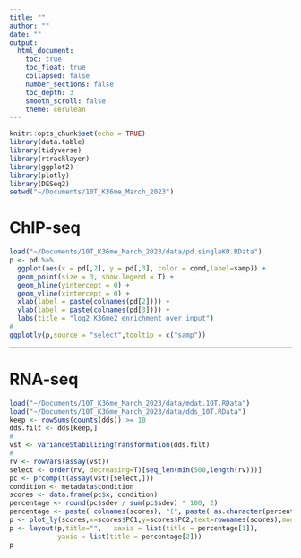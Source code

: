 ```yaml
---
title: ""
author: ""
date: ""
output:
  html_document:
    toc: true
    toc_float: true
    collapsed: false
    number_sections: false
    toc_depth: 3
    smooth_scroll: false
    theme: cerulean
---
```


```r
knitr::opts_chunk$set(echo = TRUE)
library(data.table)
library(tidyverse)
library(rtracklayer)
library(ggplot2)
library(plotly)
library(DESeq2)
setwd("~/Documents/10T_K36me_March_2023")
```

```{=html}
<style>
  .superbigimage{
      overflow-x:scroll;
      white-space: nowrap;
  }

  .superbigimage img{
     max-width: none;
  }

</style>
```

# ChIP-seq
```r
load("~/Documents/10T_K36me_March_2023/data/pd.singleKO.RData")
p <- pd %>%
  ggplot(aes(x = pd[,2], y = pd[,3], color = cond,label=samp)) +
  geom_point(size = 3, show.legend = T) +
  geom_hline(yintercept = 0) +
  geom_vline(xintercept = 0) +
  xlab(label = paste(colnames(pd[2]))) +
  ylab(label = paste(colnames(pd[3]))) +
  labs(title = "log2 K36me2 enrichment over input")
#
ggplotly(p,source = "select",tooltip = c("samp"))
```

---

# RNA-seq
```r
load("~/Documents/10T_K36me_March_2023/data/mdat.10T.RData")
load("~/Documents/10T_K36me_March_2023/data/dds_10T.RData")
keep <- rowSums(counts(dds)) >= 10
dds.filt <- dds[keep,]
#
vst <- varianceStabilizingTransformation(dds.filt)
#
rv <- rowVars(assay(vst))
select <- order(rv, decreasing=T)[seq_len(min(500,length(rv)))]
pc <- prcomp(t(assay(vst)[select,]))
condition <- metadata$condition
scores <- data.frame(pc$x, condition)
percentage <- round(pc$sdev / sum(pc$sdev) * 100, 2)
percentage <- paste( colnames(scores), "(", paste( as.character(percentage), "%", ")", sep="") )
p <- plot_ly(scores,x=scores$PC1,y=scores$PC2,text=rownames(scores),mode="markers",color=factor(condition),marker=list(size=11),colors = "Dark2")
p <- layout(p,title="",   xaxis = list(title = percentage[1]),
            yaxis = list(title = percentage[2]))
p
```

